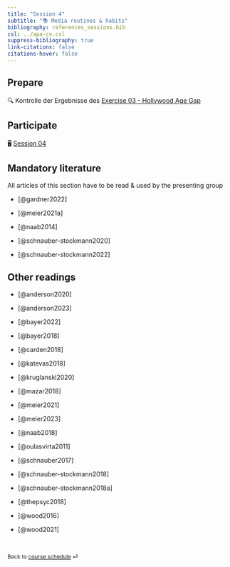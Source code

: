 ```yaml
---
title: "Session 4"
subtitle: "📚 Media routines & habits"
bibliography: references_sessions.bib
csl: ../apa-cv.csl 
suppress-bibliography: true
link-citations: false
citations-hover: false
---
```

## Prepare

🔍 Kontrolle der Ergebnisse des [Exercise 03 - Hollywood Age Gap](/exercise/exercise-03.html)

## Participate

🖥️ [Session 04](/slides/slides-04.html)


## Mandatory literature

::: {.callout-important appearance="simple"}
All articles of this section have to be read & used by the presenting group
:::

-   [@gardner2022]

-   [@meier2021a]

-   [@naab2014]

-   [@schnauber-stockmann2020]

-   [@schnauber-stockmann2022]

## Other readings

-   [@anderson2020]

-   [@anderson2023]

-   [@bayer2022]

-   [@bayer2018]

-   [@carden2018]

-   [@katevas2018]

-   [@kruglanski2020]

-   [@mazar2018]

-   [@meier2021]

-   [@meier2023]

-   [@naab2018]

-   [@oulasvirta2011]

-   [@schnauber2017]

-   [@schnauber-stockmann2018]

-   [@schnauber-stockmann2018a]

-   [@thepsyc2018]

-   [@wood2016]

-   [@wood2021]

<br>

::: {style="font-size: 0.875em;"}
Back to [course schedule](/index.html "Course schedule") ⏎
:::